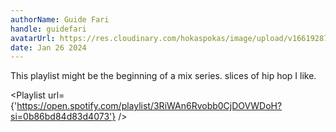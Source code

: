 ```yaml
---
authorName: Guide Fari
handle: guidefari
avatarUrl: https://res.cloudinary.com/hokaspokas/image/upload/v1661928720/bar_shpohc.png
date: Jan 26 2024
---
```


This playlist might be the beginning of a mix series.
slices of hip hop I like.

<Playlist
  url={'https://open.spotify.com/playlist/3RiWAn6Rvobb0CjDOVWDoH?si=0b86bd84d83d4073'}
/>